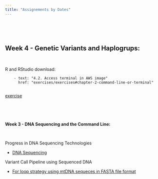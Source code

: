 ```yaml
---
title: "Assignements by Dates"
---
```


\

\

## **Week 4 - Genetic Variants and Haplogrups:**

\

R and RStudio download:

        - text: "4.2. Access terminal in AWS image"
          href: "exercises/exercises#chapter-2-command-line-or-terminal"
          
<a href="exercises/exercises#chapter-2-command-line-or-terminal" > exercise</a>

\

\

**Week 3 - DNA Sequencing and the Command Line:**

\

Progress in DNA Sequencing Technologies

* [DNA Sequencing](https://www.youtube.com/watch?v=lU8ztLZRrvI)


Variant Call Pipeline using Sequenced DNA

* [For loop strategy using mtDNA sequeces in FASTA file format](https://youtu.be/AhrgAFdbU6Y)

